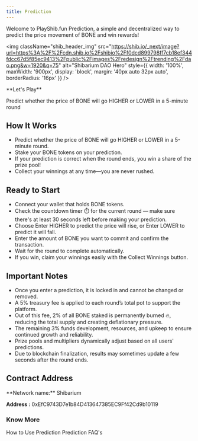 ```yaml
---
title: Prediction
---
```


Welcome to PlayShib.fun Prediction, a simple and decentralized way to predict the price movement of BONE and win rewards!

<img
  className="shib_header_img"
  src="https://shib.io/_next/image?url=https%3A%2F%2Fcdn.shib.io%2Fshibio%2Ff0dcd899798ff7cb18ef344fdcc67d5f85ec9413%2Fpublic%2Fimages%2Fredesign%2Ftrending%2Fdao.png&w=1920&q=75"
  alt="Shibarium DAO Hero"
  style={{ width: '100%', maxWidth: '900px', display: 'block', margin: '40px auto 32px auto', borderRadius: '16px' }}
/>


<Tip>
**Let's Play**

Predict whether the price of BONE will go HIGHER or LOWER in a 5-minute round
</Tip>

## How It Works

- Predict whether the price of BONE will go HIGHER or LOWER in a 5-minute round.
- Stake your BONE tokens on your prediction.
- If your prediction is correct when the round ends, you win a share of the prize pool!
- Collect your winnings at any time—you are never rushed.

## Ready to Start

- Connect your wallet that holds BONE tokens.
- Check the countdown timer ⏱️ for the current round — make sure there's at least 30 seconds left before making your prediction.
- Choose Enter HIGHER to predict the price will rise, or Enter LOWER to predict it will fall.
- Enter the amount of BONE you want to commit and confirm the transaction.
- Wait for the round to complete automatically.
- If you win, claim your winnings easily with the Collect Winnings button.

## Important Notes

- Once you enter a prediction, it is locked in and cannot be changed or removed.
- A 5% treasury fee is applied to each round’s total pot to support the platform.
- Out of this fee, 2% of all BONE staked is permanently burned 🔥, reducing the total supply and creating deflationary pressure.
- The remaining 3% funds development, resources, and upkeep to ensure continued growth and reliability.
- Prize pools and multipliers dynamically adjust based on all users' predictions.
- Due to blockchain finalization, results may sometimes update a few seconds after the round ends.

## Contract Address

<CardGroup cols={1}>
**Network name:** Shibarium

**Address :** 0xEfC9743D7e1b84D413647385EC9Ff42Cd9b10119
</CardGroup>


### Know More

<CardGroup cols={2}>
  <Card title="How To" icon="window" href="prediction-guide">
    How to Use Prediction
  </Card>
  <Card title="FAQ" icon="coins" href="prediction-faq">
    Prediction FAQ's
  </Card>
</CardGroup>



